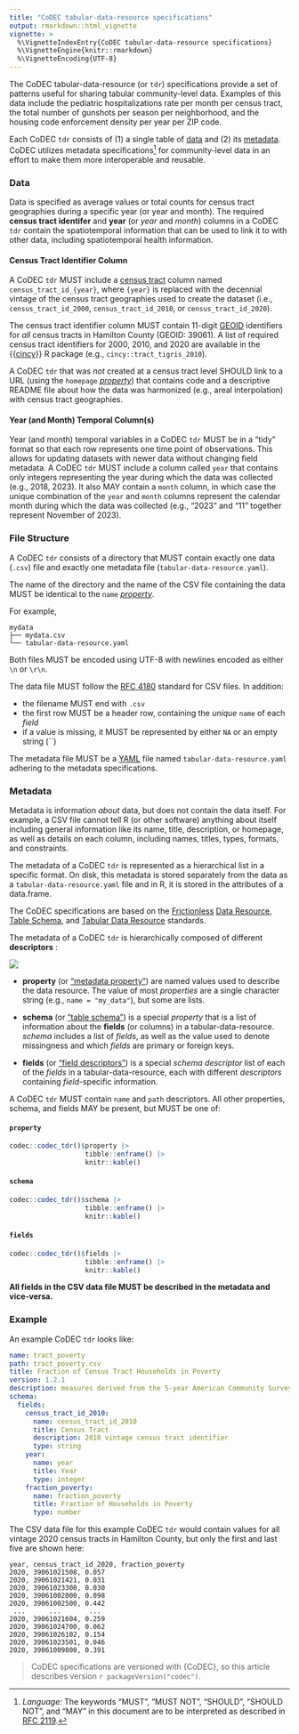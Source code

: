 ```yaml
---
title: "CoDEC tabular-data-resource specifications"
output: rmarkdown::html_vignette
vignette: >
  %\VignetteIndexEntry{CoDEC tabular-data-resource specifications}
  %\VignetteEngine{knitr::rmarkdown}
  %\VignetteEncoding{UTF-8}
---
```


The CoDEC tabular-data-resource (or `tdr`) specifications provide a set of patterns useful for sharing tabular community-level data. Examples of this data include the pediatric hospitalizations rate per month per census tract, the total number of gunshots per season per neighborhood, and the housing code enforcement density per year per ZIP code.

Each CoDEC `tdr` consists of (1) a single table of [data](#data) and (2) its [metadata](#metadata). CoDEC utilizes metadata specifications^[*Language:* The keywords “MUST”, “MUST NOT”, “SHOULD”, “SHOULD NOT”, and “MAY” in this document are to be interpreted as described in [RFC 2119](https://tools.ietf.org/html/rfc2119).] for community-level data in an effort to make them more interoperable and reusable.

### Data

Data is specified as average values or total counts for census tract geographies during a specific year (or year and month). The required **census tract identifer** and **year** (or *year* and *month*) columns in a CoDEC `tdr` contain the spatiotemporal information that can be used to link it to with other data, including spatiotemporal health information.

#### Census Tract Identifier Column

A CoDEC `tdr` MUST include a [census tract](https://www2.census.gov/geo/pdfs/education/CensusTracts.pdf) column named `census_tract_id_{year}`, where `{year}` is replaced with the decennial vintage of the census tract geographies used to create the dataset (i.e., `census_tract_id_2000`, `census_tract_id_2010`, or `census_tract_id_2020`).

The census tract identifier column MUST contain 11-digit [GEOID](https://www.census.gov/programs-surveys/geography/guidance/geo-identifiers.html) identifiers for *all* census tracts in Hamilton County (GEOID: 39061). A list of required census tract identifiers for 2000, 2010, and 2020 are available in the {{[cincy](https://github.com/geomarker-io/cincy)}} R package (e.g., `cincy::tract_tigris_2010`).

A CoDEC `tdr` that was *not* created at a census tract level SHOULD link to a URL (using the `homepage` [*property*](specs.html#metadata)) that contains code and a descriptive README file about how the data was harmonized (e.g., areal interpolation) with census tract geographies.

#### Year (and Month) Temporal Column(s)

Year (and month) temporal variables in a CoDEC `tdr` MUST be in a "tidy" format so that each row represents one time point of observations. This allows for updating datasets with newer data without changing field metadata. A CoDEC `tdr` MUST include a column called `year` that contains only integers representing the year during which the data was collected (e.g., 2018, 2023). It also MAY contain a `month` column, in which case the unique combination of the `year` and `month` columns represent the calendar month during which the data was collected (e.g., "2023" and "11" together represent November of 2023).

### File Structure

A CoDEC `tdr` consists of a directory that MUST contain exactly one data (`.csv`) file and exactly one metadata file (`tabular-data-resource.yaml`).

The name of the directory and the name of the CSV file containing the data MUST be identical to the `name` [*property*](specs.html#metadata).

For example,

    mydata
    ├── mydata.csv
    └── tabular-data-resource.yaml

Both files MUST be encoded using UTF-8 with newlines encoded as either `\n` or `\r\n`.

The data file MUST follow the [RFC 4180](https://www.rfc-editor.org/rfc/rfc4180) standard for CSV files.  In addition:

- the filename MUST end with `.csv`
- the first row MUST be a header row, containing the *unique* `name` of each *field*
- if a value is missing, it MUST be represented by either `NA` or an empty string (``)
  
The metadata file MUST be a [YAML](https://yaml.org/) file named `tabular-data-resource.yaml` adhering to the metadata specifications.

### Metadata

Metadata is information *about* data, but does not contain the data itself. For example, a CSV file cannot tell R (or other software) anything about itself including general information like its name, title, description, or homepage, as well as details on each column, including names, titles, types, formats, and constraints. 

The metadata of a CoDEC `tdr` is represented as a hierarchical list in a specific format.  On disk, this metadata is stored separately from the data as a `tabular-data-resource.yaml` file and in R, it is stored in the attributes of a data.frame.

The CoDEC specifications are based on the [Frictionless](https://frictionlessdata.io/) [Data Resource](https://specs.frictionlessdata.io/data-resource/), [Table Schema](https://specs.frictionlessdata.io/table-schema/), and [Tabular Data Resource](https://specs.frictionlessdata.io/tabular-data-resource/) standards.

The metadata of a CoDEC `tdr` is hierarchically composed of different **descriptors** :

![](codec_metadata.png)

- **property** (or ["metadata property"](https://specs.frictionlessdata.io/data-resource/#metadata-properties)) are named values used to describe the data resource. The value of most *properties* are a single character string (e.g., `name = "my_data"`), but some are lists.

- **schema** (or ["table schema"](https://specs.frictionlessdata.io/table-schema/)) is a special *property* that is a list of information about the **fields** (or columns) in a tabular-data-resource. *schema* includes a list of *fields*, as well as the value used to denote missingness and which *fields* are primary or foreign keys.

- **fields** (or ["field descriptors"](https://specs.frictionlessdata.io/table-schema/#field-descriptors)) is a special *schema descriptor* list of each of the *fields* in a tabular-data-resource, each with different *descriptors* containing *field*-specific information.

A CoDEC `tdr` MUST contain `name` and `path` descriptors. All other properties, schema, and fields MAY be present, but MUST be one of:

#### `property`

```r
codec::codec_tdr()$property |>
                   tibble::enframe() |>
                   knitr::kable()
```

#### `schema`

```r
codec::codec_tdr()$schema |>
                   tibble::enframe() |>
                   knitr::kable()
```

#### `fields`

```r
codec::codec_tdr()$fields |>
                   tibble::enframe() |>
                   knitr::kable()
```
**All fields in the CSV data file MUST be described in the metadata and vice-versa.**

### Example

An example CoDEC `tdr` looks like:

```yaml
name: tract_poverty
path: tract_poverty.csv
title: Fraction of Census Tract Households in Poverty
version: 1.2.1
description: measures derived from the 5-year American Community Survey
schema:
  fields:
    census_tract_id_2010:
      name: census_tract_id_2010
      title: Census Tract
      description: 2010 vintage census tract identifier
      type: string
    year:
      name: year
      title: Year
      type: integer
    fraction_poverty:
      name: fraction_poverty
      title: Fraction of Households in Poverty
      type: number
```

The CSV data file for this example CoDEC `tdr` would contain values for all vintage 2020 census tracts in Hamilton County, but only the first and last five are shown here:

    year, census_tract_id_2020, fraction_poverty
    2020, 39061021508, 0.057
    2020, 39061021421, 0.031
    2020, 39061023300, 0.030
    2020, 39061002000, 0.098
    2020, 39061002500, 0.442
     ...      ...       ... 
    2020, 39061021604, 0.259
    2020, 39061024700, 0.062
    2020, 39061026102, 0.154
    2020, 39061023501, 0.046
    2020, 39061009800, 0.391

> CoDEC specifications are versioned with {CoDEC}, so this article describes version `r packageVersion("codec")`.


